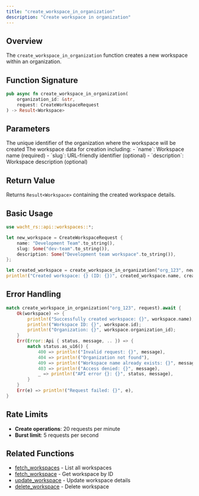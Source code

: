 ```yaml
---
title: "create_workspace_in_organization"
description: "Create workspace in organization"
---
```


## Overview

The `create_workspace_in_organization` function creates a new workspace within an organization.

## Function Signature

```rust
pub async fn create_workspace_in_organization(
    organization_id: &str,
    request: CreateWorkspaceRequest
) -> Result<Workspace>
```

## Parameters

<ParamField path="organization_id" type="&str" required>
  The unique identifier of the organization where the workspace will be created
</ParamField>

<ParamField path="request" type="CreateWorkspaceRequest" required>
  The workspace data for creation including:
  - `name`: Workspace name (required)
  - `slug`: URL-friendly identifier (optional)
  - `description`: Workspace description (optional)
</ParamField>

## Return Value

Returns `Result<Workspace>` containing the created workspace details.

## Basic Usage

```rust
use wacht_rs::api::workspaces::*;

let new_workspace = CreateWorkspaceRequest {
    name: "Development Team".to_string(),
    slug: Some("dev-team".to_string()),
    description: Some("Development team workspace".to_string()),
};

let created_workspace = create_workspace_in_organization("org_123", new_workspace).await?;
println!("Created workspace: {} (ID: {})", created_workspace.name, created_workspace.id);
```

## Error Handling

```rust
match create_workspace_in_organization("org_123", request).await {
    Ok(workspace) => {
        println!("Successfully created workspace: {}", workspace.name);
        println!("Workspace ID: {}", workspace.id);
        println!("Organization: {}", workspace.organization_id);
    }
    Err(Error::Api { status, message, .. }) => {
        match status.as_u16() {
            400 => println!("Invalid request: {}", message),
            404 => println!("Organization not found"),
            409 => println!("Workspace name already exists: {}", message),
            403 => println!("Access denied: {}", message),
            _ => println!("API error {}: {}", status, message),
        }
    }
    Err(e) => println!("Request failed: {}", e),
}
```

## Rate Limits

- **Create operations**: 20 requests per minute
- **Burst limit**: 5 requests per second

## Related Functions

- [fetch_workspaces](fetch-workspaces) - List all workspaces
- [fetch_workspace](fetch-workspace) - Get workspace by ID
- [update_workspace](update-workspace) - Update workspace details
- [delete_workspace](delete-workspace) - Delete workspace